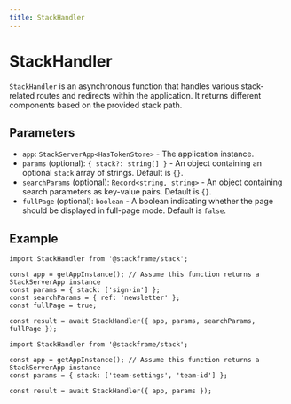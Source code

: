 ```yaml
---
title: StackHandler
---
```


# StackHandler

`StackHandler` is an asynchronous function that handles various stack-related routes and redirects within the application. It returns different components based on the provided stack path.

## Parameters

- `app`: `StackServerApp<HasTokenStore>` - The application instance.
- `params` (optional): `{ stack?: string[] }` - An object containing an optional `stack` array of strings. Default is `{}`.
- `searchParams` (optional): `Record<string, string>` - An object containing search parameters as key-value pairs. Default is `{}`.
- `fullPage` (optional): `boolean` - A boolean indicating whether the page should be displayed in full-page mode. Default is `false`.

## Example

```tsx
import StackHandler from '@stackframe/stack';

const app = getAppInstance(); // Assume this function returns a StackServerApp instance
const params = { stack: ['sign-in'] };
const searchParams = { ref: 'newsletter' };
const fullPage = true;

const result = await StackHandler({ app, params, searchParams, fullPage });
```

```tsx
import StackHandler from '@stackframe/stack';

const app = getAppInstance(); // Assume this function returns a StackServerApp instance
const params = { stack: ['team-settings', 'team-id'] };

const result = await StackHandler({ app, params });
```